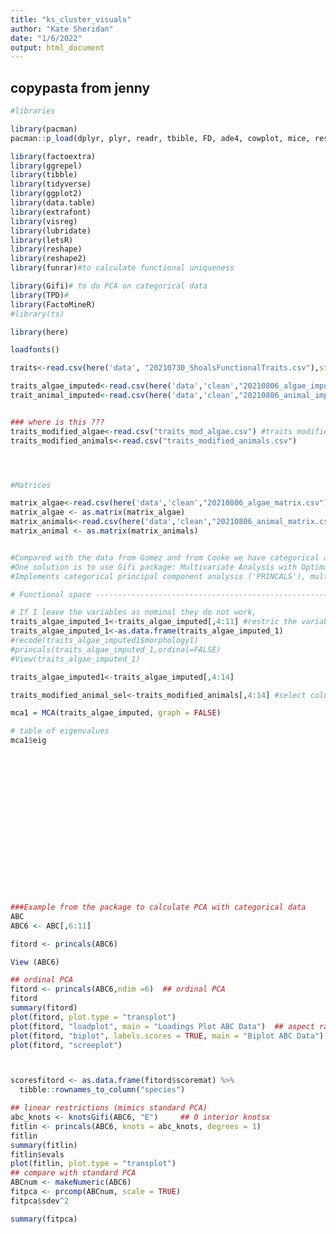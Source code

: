 ```yaml
---
title: "ks_cluster_visuals"
author: "Kate Sheridan"
date: "1/6/2022"
output: html_document
---
```


## copypasta from jenny

```r

#libraries 

library(pacman)
pacman::p_load(dplyr, plyr, readr, tbible, FD, ade4, cowplot, mice, reshape2, tidyr, ks, hypervolume, alphallhu, purrr, TTR, plotrix, agricolae, psych)

library(factoextra)
library(ggrepel)
library(tibble)
library(tidyverse)
library(ggplot2)
library(data.table)
library(extrafont)
library(visreg)
library(lubridate)
library(letsR)
library(reshape)
library(reshape2)
library(funrar)#to calculate functional uniqueness

library(Gifi)# to do PCA on categorical data
library(TPD)# 
library(FactoMineR)
#library(ts)

library(here)

loadfonts()
```



```r

traits<-read.csv(here('data', "20210730_ShoalsFunctionalTraits.csv"),stringsAsFactors=FALSE) # the last version of the data

traits_algae_imputed<-read.csv(here('data','clean',"20210806_algae_imputed.csv"))
trait_animal_imputed<-read.csv(here('data','clean',"20210806_animal_imputed.csv"))


### where is this ???
traits_modified_algae<-read.csv("traits_mod_algae.csv") #traits modified in algae converted to ordinal values as suggested in "gifi" package
traits_modified_animals<-read.csv("traits_modified_animals.csv")




#Matrices

matrix_algae<-read.csv(here('data','clean',"20210806_algae_matrix.csv"))
matrix_algae <- as.matrix(matrix_algae)
matrix_animals<-read.csv(here('data','clean',"20210806_animal_matrix.csv"))
matrix_animal <- as.matrix(matrix_animals)


#Compared with the data from Gomez and from Cooke we have categorical and numerical data in out traits.
#One solution is to use Gifi package: Multivariate Analysis with Optimal Scaling
#Implements categorical principal component analysis ('PRINCALS'), multiple correspondence analysis ('HOMALS'), monotone regression analysis ('MORALS'). It replaces the 'homals' package.

```


```r
# Functional space ------------------------------------------------------reducing the dimensionality--

# If I leave the variables as nominal they do not work, 
traits_algae_imputed_1<-traits_algae_imputed[,4:11] #restric the variables to traits that are informative (e.g species and class are removed)
traits_algae_imputed_1<-as.data.frame(traits_algae_imputed_1)
#recode(traits_algae_imputed1$morphology1)
#princals(traits_algae_imputed_1,ordinal=FALSE)
#View(traits_algae_imputed_1)
```




```r
traits_algae_imputed1<-traits_algae_imputed[,4:14]

traits_modified_animal_sel<-traits_modified_animals[,4:14] #select columns of interest

mca1 = MCA(traits_algae_imputed, graph = FALSE)

# table of eigenvalues
mca1$eig


















###Example from the package to calculate PCA with categorical data
ABC
ABC6 <- ABC[,6:11]

fitord <- princals(ABC6) 

View (ABC6)

## ordinal PCA
fitord <- princals(ABC6,ndim =6)  ## ordinal PCA
fitord
summary(fitord)
plot(fitord, plot.type = "transplot")
plot(fitord, "loadplot", main = "Loadings Plot ABC Data")  ## aspect ratio = 1
plot(fitord, "biplot", labels.scores = TRUE, main = "Biplot ABC Data")
plot(fitord, "screeplot")



scoresfitord <- as.data.frame(fitord$scoremat) %>% 
  tibble::rownames_to_column("species")

## linear restrictions (mimics standard PCA)
abc_knots <- knotsGifi(ABC6, "E")     ## 0 interior knotsx
fitlin <- princals(ABC6, knots = abc_knots, degrees = 1)
fitlin
summary(fitlin)
fitlin$evals
plot(fitlin, plot.type = "transplot")
## compare with standard PCA
ABCnum <- makeNumeric(ABC6)
fitpca <- prcomp(ABCnum, scale = TRUE)
fitpca$sdev^2

summary(fitpca)
```

